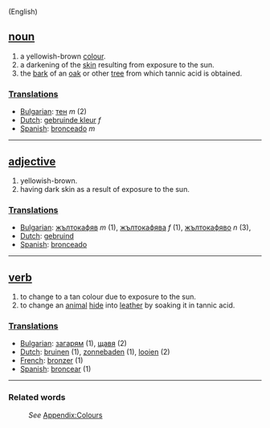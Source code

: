 (English)
== [[noun]] ==
#a yellowish-brown [[color|colour]].
#a darkening of the [[skin]] resulting from exposure to the sun.
#the [[bark]] of an [[oak]] or other [[tree]] from which tannic acid is obtained.

===[[Translation]]s===
*[[Bulgarian]]: [[тен]] ''m'' (2)
*[[Dutch]]: [[gebruinde kleur]] ''f''
*[[Spanish]]: [[bronceado]] ''m''

----

== [[adjective]] ==
#yellowish-brown.
#having dark skin as a result of exposure to the sun.

===[[Translation]]s===
*[[Bulgarian]]: [[жълтокафяв]] ''m'' (1), [[жълтокафява]] ''f'' (1), [[жълтокафяво]] ''n'' (3), 
*[[Dutch]]: [[gebruind]]
*[[Spanish]]: [[bronceado]]

----

== [[verb]] ==
#to change to a tan colour due to exposure to the sun.
#to change an [[animal]] [[hide]] into [[leather]] by soaking it in tannic acid.

===[[Translation]]s===
*[[Bulgarian]]: [[загарям]] (1), [[щавя]] (2)
*[[Dutch]]: [[bruinen]] (1), [[zonnebaden]] (1), [[looien]] (2)
*[[French]]: [[bronzer]] (1)
*[[Spanish]]: [[broncear]] (1)

----

===Related words===
:''See'' [[Wiktionary_Appendix:Colours|Appendix:Colours]]
